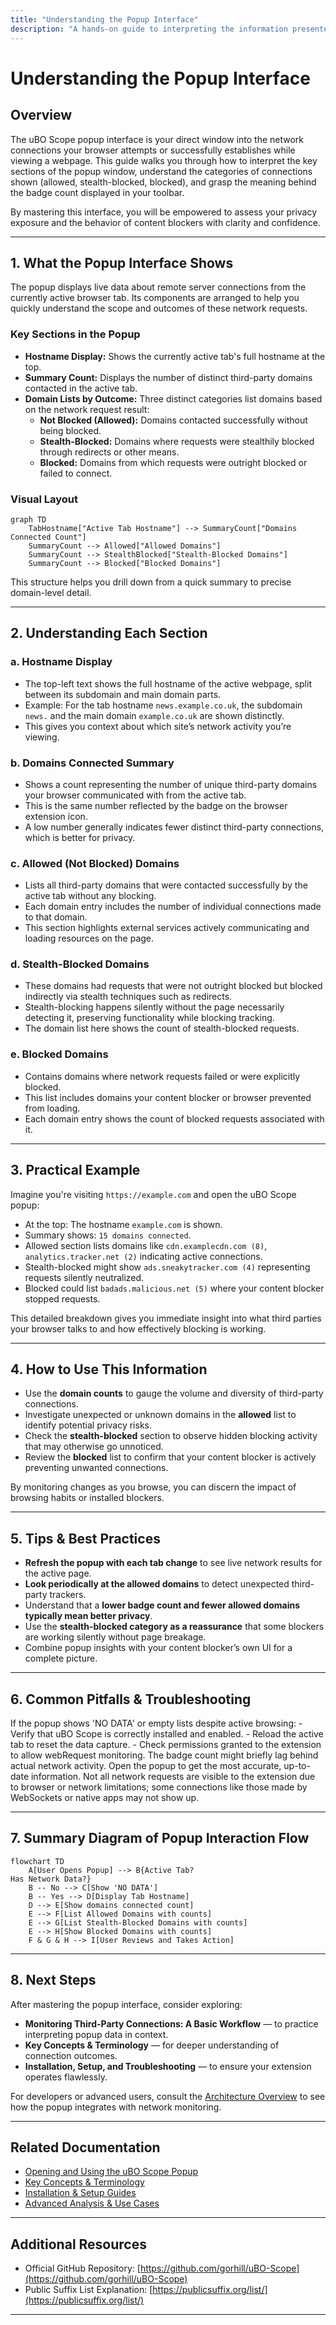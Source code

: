 ```yaml
---
title: "Understanding the Popup Interface"
description: "A hands-on guide to interpreting the information presented in the popup window: domain lists, connection categories (allowed, stealth-blocked, blocked), and badge count meaning. Emphasizes what each section of the popup shows and practical implications for privacy assessment."
---
```


# Understanding the Popup Interface

## Overview
The uBO Scope popup interface is your direct window into the network connections your browser attempts or successfully establishes while viewing a webpage. This guide walks you through how to interpret the key sections of the popup window, understand the categories of connections shown (allowed, stealth-blocked, blocked), and grasp the meaning behind the badge count displayed in your toolbar.

By mastering this interface, you will be empowered to assess your privacy exposure and the behavior of content blockers with clarity and confidence.

---

## 1. What the Popup Interface Shows

The popup displays live data about remote server connections from the currently active browser tab. Its components are arranged to help you quickly understand the scope and outcomes of these network requests.

### Key Sections in the Popup

- **Hostname Display:** Shows the currently active tab's full hostname at the top.
- **Summary Count:** Displays the number of distinct third-party domains contacted in the active tab.
- **Domain Lists by Outcome:** Three distinct categories list domains based on the network request result:
  - **Not Blocked (Allowed):** Domains contacted successfully without being blocked.
  - **Stealth-Blocked:** Domains where requests were stealthily blocked through redirects or other means.
  - **Blocked:** Domains from which requests were outright blocked or failed to connect.

### Visual Layout

```mermaid
graph TD
    TabHostname["Active Tab Hostname"] --> SummaryCount["Domains Connected Count"]
    SummaryCount --> Allowed["Allowed Domains"]
    SummaryCount --> StealthBlocked["Stealth-Blocked Domains"]
    SummaryCount --> Blocked["Blocked Domains"]
```

This structure helps you drill down from a quick summary to precise domain-level detail.

---

## 2. Understanding Each Section

### a. Hostname Display

- The top-left text shows the full hostname of the active webpage, split between its subdomain and main domain parts.
- Example: For the tab hostname `news.example.co.uk`, the subdomain `news.` and the main domain `example.co.uk` are shown distinctly.
- This gives you context about which site’s network activity you’re viewing.

### b. Domains Connected Summary

- Shows a count representing the number of unique third-party domains your browser communicated with from the active tab.
- This is the same number reflected by the badge on the browser extension icon.
- A low number generally indicates fewer distinct third-party connections, which is better for privacy.

### c. Allowed (Not Blocked) Domains

- Lists all third-party domains that were contacted successfully by the active tab without any blocking.
- Each domain entry includes the number of individual connections made to that domain.
- This section highlights external services actively communicating and loading resources on the page.

### d. Stealth-Blocked Domains

- These domains had requests that were not outright blocked but blocked indirectly via stealth techniques such as redirects.
- Stealth-blocking happens silently without the page necessarily detecting it, preserving functionality while blocking tracking.
- The domain list here shows the count of stealth-blocked requests.

### e. Blocked Domains

- Contains domains where network requests failed or were explicitly blocked.
- This list includes domains your content blocker or browser prevented from loading.
- Each domain entry shows the count of blocked requests associated with it.

---

## 3. Practical Example

Imagine you're visiting `https://example.com` and open the uBO Scope popup:

- At the top: The hostname `example.com` is shown.
- Summary shows: `15 domains connected`.
- Allowed section lists domains like `cdn.examplecdn.com (8)`, `analytics.tracker.net (2)` indicating active connections.
- Stealth-blocked might show `ads.sneakytracker.com (4)` representing requests silently neutralized.
- Blocked could list `badads.malicious.net (5)` where your content blocker stopped requests.

This detailed breakdown gives you immediate insight into what third parties your browser talks to and how effectively blocking is working.

---

## 4. How to Use This Information

- Use the **domain counts** to gauge the volume and diversity of third-party connections.
- Investigate unexpected or unknown domains in the **allowed** list to identify potential privacy risks.
- Check the **stealth-blocked** section to observe hidden blocking activity that may otherwise go unnoticed.
- Review the **blocked** list to confirm that your content blocker is actively preventing unwanted connections.

By monitoring changes as you browse, you can discern the impact of browsing habits or installed blockers.

---

## 5. Tips & Best Practices

- **Refresh the popup with each tab change** to see live network results for the active page.
- **Look periodically at the allowed domains** to detect unexpected third-party trackers.
- Understand that a **lower badge count and fewer allowed domains typically mean better privacy**.
- Use the **stealth-blocked category as a reassurance** that some blockers are working silently without page breakage.
- Combine popup insights with your content blocker’s own UI for a complete picture.

---

## 6. Common Pitfalls & Troubleshooting

<Tip>
If the popup shows 'NO DATA' or empty lists despite active browsing:
- Verify that uBO Scope is correctly installed and enabled.
- Reload the active tab to reset the data capture.
- Check permissions granted to the extension to allow webRequest monitoring.
</Tip>

<Tip>
The badge count might briefly lag behind actual network activity. Open the popup to get the most accurate, up-to-date information.
</Tip>

<Warning>
Not all network requests are visible to the extension due to browser or network limitations; some connections like those made by WebSockets or native apps may not show up.
</Warning>

---

## 7. Summary Diagram of Popup Interaction Flow

```mermaid
flowchart TD
    A[User Opens Popup] --> B{Active Tab?
Has Network Data?}
    B -- No --> C[Show 'NO DATA']
    B -- Yes --> D[Display Tab Hostname]
    D --> E[Show domains connected count]
    E --> F[List Allowed Domains with counts]
    E --> G[List Stealth-Blocked Domains with counts]
    E --> H[Show Blocked Domains with counts]
    F & G & H --> I[User Reviews and Takes Action]
```

---

## 8. Next Steps

After mastering the popup interface, consider exploring:

- **Monitoring Third-Party Connections: A Basic Workflow** — to practice interpreting popup data in context.
- **Key Concepts & Terminology** — for deeper understanding of connection outcomes.
- **Installation, Setup, and Troubleshooting** — to ensure your extension operates flawlessly.

For developers or advanced users, consult the [Architecture Overview](../overview/architecture-concepts/system-architecture-diagram) to see how the popup integrates with network monitoring.

---

## Related Documentation

- [Opening and Using the uBO Scope Popup](../../getting-started/first-steps-usage/open-and-use-popup)
- [Key Concepts & Terminology](../../overview/architecture-concepts/core-concepts-terminology)
- [Installation & Setup Guides](../../getting-started/installation-setup/install-extension)
- [Advanced Analysis & Use Cases](../../guides/advanced-analysis-patterns/debunking-block-count-myths)

---

## Additional Resources

- Official GitHub Repository: [https://github.com/gorhill/uBO-Scope](https://github.com/gorhill/uBO-Scope)
- Public Suffix List Explanation: [https://publicsuffix.org/list/](https://publicsuffix.org/list/)

---